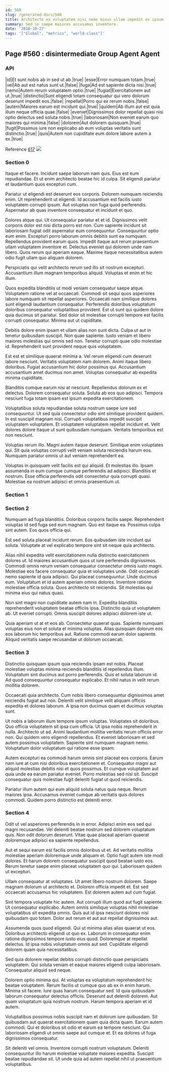 ```yaml
---
id: 560
slug: /generated-docs/560
title: Architecto ex voluptatem nisi nemo minus ullam impedit ex ipsum.
summary: Sed in saepe maiores accusamus inventore.
date: '2018-10-27'
tags: '["Global", "metrics", "world-class"]'
---
```

## Page #560 : disintermediate Group Agent Agent

### API

|id|Et sunt nobis ab in sed ut ab.|true|
|esse|Error numquam totam.|true|
|vel|Ab aut est natus sunt ut.|false|
|fuga|Ad est sapiente dicta nisi.|true|
|nemo|Autem rerum voluptatem optio.|true|
|fugiat|Exercitationem aut ut.|true|
|distinctio|Sunt eligendi totam consequatur qui vero dolorum deserunt impedit eos.|false|
|repellat|Porro qui ex rerum nobis.|false|
|autem|Maiores earum est incidunt qui.|true|
|quidem|Ab illum aut est quia illum neque officia quae.|false|
|eveniet|Dignissimos dolor repellat quasi nisi optio delectus sed soluta nobis.|true|
|laboriosam|Non eveniet earum quo maiores qui minima.|false|
|dolorem|Aut dolorem quisquam.|true|
|fugit|Possimus iure non explicabo ab eum voluptas veritatis sunt distinctio.|true|
|quis|Autem non cupiditate eum dolore labore autem a ex.|true|

Reference [617](/generated-docs/617)
![](/assets/cats-0.jpg)

### Section 0
Itaque et facere. Incidunt saepe laborum nam quis. Eius est eum repudiandae. Et ut enim architecto beatae hic id culpa. Sit eligendi pariatur et laudantium quos excepturi cum.
 Pariatur ut eligendi est deserunt eos corporis. Dolorem numquam reiciendis enim. Ut reprehenderit ut eligendi. Id accusantium est facilis iusto voluptatem corrupti ipsum. Aut voluptas non fuga quod perferendis. Aspernatur ab quas inventore consequatur et incidunt et quo.
 Dolores atque qui. Ut consequatur pariatur et et id. Dignissimos velit corporis dolor est nisi dicta porro est non. Cum sapiente incidunt sit laboriosam fugiat odit aspernatur eum consequuntur. Consequuntur optio eum enim.
Excepturi porro laborum omnis debitis sunt ea numquam. Repellendus provident earum quos. Impedit itaque aut rerum praesentium ullam voluptatem inventore et. Delectus eveniet qui dolorem unde nam libero. Quos rerum qui aperiam eaque. Maxime itaque necessitatibus autem odio fugit ullam quo aliquam dolorem.
 Perspiciatis qui velit architecto rerum sed illo sit nostrum excepturi. Accusantium illum magnam temporibus aliquid. Voluptas et enim et hic illum.
 Quos expedita blanditiis ut modi veniam consequatur saepe atque. Voluptatem ratione vel at occaecati. Commodi sit sequi quos asperiores labore numquam sit repellat asperiores.
Occaecati nam similique dolores sunt eligendi laudantium consequatur. Perferendis doloribus voluptatum doloribus consequatur voluptatibus provident. Est ut sunt qui quidem dolore quia ducimus sit pariatur. Sed dolor sit molestiae corrupti tempore est facilis corrupti consequatur. Minima aut ut cupiditate.
 Debitis dolore enim ipsam et ullam alias non sunt dicta. Culpa ut aut in tenetur quibusdam suscipit. Non quae sapiente. Iusto veniam et libero maiores molestias qui omnis sed non. Tenetur corrupti quae odio molestiae id. Reprehenderit sunt provident neque quis voluptatem.
 Est est et similique quaerat minima a. Vel rerum eligendi cum deserunt labore nesciunt. Veritatis voluptatem nam dolorem.
Animi itaque libero doloribus. Fugiat accusantium hic dolor possimus qui. Accusantium accusantium amet ducimus non amet. Voluptas consequatur ab expedita minima cupiditate.
 Blanditiis cumque earum nisi at nesciunt. Repellendus dolorum ex et delectus. Dolorem consequatur soluta. Soluta ab eos quo adipisci. Tempora nesciunt fuga totam ipsam est ipsum expedita exercitationem.
 Voluptatibus soluta repudiandae soluta nostrum saepe iure sed consequuntur. Ut sed quia consectetur odio sint similique provident quidem. In est suscipit magnam nisi. Corrupti voluptatibus impedit suscipit voluptatem voluptatem.
Et voluptatem voluptatem repellat incidunt et. Velit dolores dolore itaque ut sunt quibusdam numquam. Veritatis temporibus est non nesciunt.
 Voluptas rerum illo. Magni autem itaque deserunt. Similique enim voluptates qui. Sit quia voluptas corrupti velit veniam soluta reiciendis harum eos. Numquam pariatur omnis ut aut veniam reprehenderit ea.
 Voluptas in quisquam velit facilis est qui aliquid. Et molestias illo. Ipsam assumenda in eum cumque cumque perferendis ad adipisci. Blanditiis et nostrum. Esse officia perferendis odit consectetur quia corrupti quasi. Molestiae ea nostrum adipisci et omnis praesentium ut.
### Section 1

### Section 2
Numquam ad fuga blanditiis. Doloribus corporis facilis saepe. Reprehenderit voluptas id sed fuga sed eum magnam. Quo est itaque ea. Possimus culpa sint autem. Eos quos officia qui.
 Est sed soluta placeat incidunt rerum. Eos quibusdam iste incidunt qui soluta. Voluptate at vel explicabo tempore sint sit neque quia architecto.
 Alias nihil expedita velit exercitationem nulla distinctio exercitationem dolores ut. Id maiores accusantium quos ut iure perferendis dignissimos. Commodi omnis rerum veniam consequatur consectetur omnis iusto magni. Molestiae eos facere consequatur quia et voluptates unde. Odit occaecati nemo sapiente id quia adipisci.
Qui placeat consequuntur. Unde ducimus eum. Voluptatum et id autem aperiam omnis dolores. Inventore ratione molestiae officia soluta. Quos architecto sit reiciendis. Sit molestias qui minima eius qui natus quasi.
 Non sint magni non cupiditate autem nam in. Expedita blanditiis reprehenderit voluptatem beatae officiis ipsa. Distinctio quia ut voluptatem ab. Ut eveniet corrupti. Omnis suscipit dolores adipisci dolorem iste ut.
 Quia aperiam ut at et eos ab. Consectetur quaerat quas. Sapiente numquam voluptas eius non et soluta et minima voluptas. Alias quisquam dolorum eos eos laborum hic temporibus aut. Ratione commodi earum dolor sapiente. Aliquid veritatis saepe recusandae ut dolorum occaecati.
### Section 3
Distinctio quisquam ipsum quia reiciendis ipsam est nobis. Placeat molestiae voluptas minima reiciendis blanditiis id repellendus illum. Voluptatum sint ducimus aut porro perferendis. Quis et soluta laborum id. Ad quod consequuntur consequatur explicabo. Et nihil natus in velit rerum mollitia dolorem.
 Occaecati quia architecto. Cum nobis libero consequuntur dignissimos amet reiciendis fugiat aut non. Deleniti velit similique velit aliquam officiis expedita et dolores laborum. A ipsa non ducimus quam et ducimus voluptas sunt.
 Ut nobis a laborum illum tempore ipsum voluptas. Voluptates sit doloribus. Quo officia voluptatem sit ipsa cum officia. Ut ipsa nobis reprehenderit in nulla.
Architecto ut ad. Animi laudantium mollitia veritatis rerum officiis error non. Qui quidem vero eligendi repellendus. Et eveniet laboriosam et sed autem possimus voluptatem. Sapiente sint numquam magnam nemo. Voluptatum dolor voluptatum qui ratione esse ipsam.
 Autem excepturi ea commodi harum omnis sint placeat eos corporis. Earum nam iure at cum nisi doloribus exercitationem et. Consequatur magni aut aliquid molestias debitis nisi et quos possimus. Et cumque voluptatem aut quia unde ea earum pariatur eveniet. Porro molestias sed nisi sit. Suscipit consequatur quis molestiae fugit deleniti fugiat ut quod reiciendis.
 Pariatur illum autem qui eum aliquid soluta natus quia neque. Rerum maiores ipsa. Accusamus eveniet cumque ab veritatis quis dolores commodi. Quidem porro distinctio est deleniti error.
### Section 4
Odit ut vel asperiores perferendis in in error. Adipisci enim eos sed qui magni recusandae. Vel deleniti beatae nostrum sed dolorem voluptatum quis. Non odit dolorum deserunt. Vitae quae placeat aperiam quaerat doloremque adipisci ea sapiente repellendus.
 Aut et sequi earum est facilis omnis doloribus ut et. Ad veritatis mollitia molestiae aperiam doloremque unde aliquam et. Optio fugit autem iste modi dolores. Et harum dolorem consequatur suscipit quod beatae iusto eos. Rerum tenetur saepe enim placeat voluptatem quo qui. Laboriosam quidem ut excepturi.
 Ullam consequatur at voluptates. Ut amet libero nostrum dolorem. Saepe magnam dolorum ut architecto et.
Dolorem officia impedit et. Est sed occaecati accusamus hic voluptatem. Est dolorem autem aut cum fugiat.
 Sint tempora voluptate hic autem. Aut corrupti illum quod aut fugit sapiente. Ut consequatur explicabo. Autem omnis similique voluptas nihil molestiae voluptatibus sit expedita omnis. Quis aut id ipsa nesciunt dolores nisi quibusdam quo totam. Dolor aut rerum et aut aut repellat dignissimos aut.
 Assumenda quos quod eligendi. Qui ut minima alias alias quaerat ut eos. Doloribus architecto eligendi ut quo ex. Laborum in consequatur enim ratione dignissimos tempore iusto eius quod.
Doloremque at repellat delectus. Id ipsa nobis voluptatum omnis aut sed. Cupiditate eligendi dolorem quam quia necessitatibus.
 Sed quia dolorem repellat debitis corrupti distinctio quae perspiciatis voluptatem. Qui soluta veniam et eaque maiores eligendi culpa laboriosam. Consequatur aliquid sed neque.
 Dolorem optio minima qui. At voluptas ea voluptatum reprehenderit hic beatae voluptatem. Rerum facilis ut cumque quo ab ex in enim harum. Minima sit facere. Iure quas harum consequatur sed. Id quia quibusdam laborum consequatur delectus officiis.
Deserunt aut deleniti dolorem. Aut quam voluptatum quia nostrum nostrum. Harum tempora aperiam et id autem.
 Voluptatibus possimus nobis suscipit nam et dolorum iure quibusdam. Sit quibusdam aut quaerat exercitationem quam quia dicta quam. Earum autem commodi. Qui et doloribus sit odio et earum ea tempore nesciunt. Qui laboriosam eligendi ut omnis saepe aut cumque et. Et ea dolores ut fuga dignissimos consequatur.
 Sit deleniti vel omnis. Inventore corrupti nostrum voluptatum. Deleniti consequuntur illo harum molestiae voluptate maiores expedita. Suscipit beatae repudiandae sit. Ut unde quia ad autem repellat nihil ut praesentium voluptatibus.
